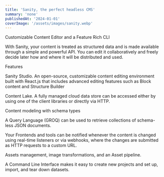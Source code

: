 ```yaml
---
title: 'Sanity, the perfect headless CMS'
summary: 'none'
publishedAt: '2024-01-01'
coverImage: '/assets/images/sanity.webp'
---
```


Customizable Content Editor and a Feature Rich CLI

With Sanity, your content is treated as structured data and is made available through a simple and powerful API. You can edit it collaboratively and freely decide later how and where it will be distributed and used.

Features

Sanity Studio. An open-source, customizable content editing environment built with React.js that includes advanced editing features such as Block content and Structure Builder

Content Lake. A fully managed cloud data store can be accessed either by using one of the client libraries or directly via HTTP.

Content modeling with schema types

A Query Language (GROQ) can be used to retrieve collections of schema-less JSON documents.

Your Frontends and tools can be notified whenever the content is changed using real-time listeners or via webhooks, where the changes are submitted as HTTP requests to a custom URL.

Assets management, image transformations, and an Asset pipeline.

A Command Line Interface makes it easy to create new projects and set up, import, and tear down datasets.
